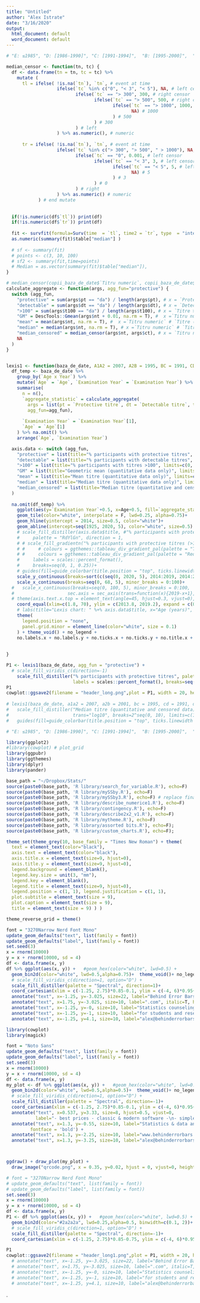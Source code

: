 ```yaml
---
title: "Untitled"
author: "Alex Istrate"
date: "3/16/2020"
output:
  html_document: default
  word_document: default
---
```


```r
# "E: ≤1985", "D: [1986-1990]", "C: [1991-1994]",  "B: [1995-2000]",  "A2: [2001-2006]", "A1: ≥2007"

median_censor <- function(tn, tc) {
  df <- data.frame(tn = tn, tc = tc) %>%
    mutate (
      tl = ifelse( !is.na(`tn`), `tn`, # event at time
                   ifelse(`tc` %in% c("0", "< 3", "< 5"), NA, # left censor
                          ifelse(`tc` == "> 300", 300, # right censor
                                 ifelse(`tc` == "> 500", 500, # right censor
                                        ifelse(`tc` == "> 1000", 1000, # right censor
                                               NA) # 1000
                                        ) # 500
                                 ) # 300
                          ) # left
                   ) %>% as.numeric(), # numeric
      
      tr = ifelse( !is.na(`tn`), `tn`, # event at time
                   ifelse(`tc` %in% c("> 300", "> 500", " > 1000"), NA, # right censor
                          ifelse(`tc` == "0", 0.001, # left censor
                                 ifelse(`tc` == "< 3", 3, # left censor
                                        ifelse(`tc` == "< 5", 5, # left censor
                                               NA) # 5
                                        ) # 3
                                 ) # 0
                          ) # right
                   ) %>% as.numeric() # numeric
            ) # end mutate
  
  
  if(!is.numeric(df$`tl`)) print(df)
  if(!is.numeric(df$`tr`)) print(df)
  
  fit <- survfit(formula=Surv(time  = `tl`, time2 = `tr`, type  = "interval2")~1, data = df ) 
  as.numeric(summary(fit)$table["median"] )
  
  # sf <- summary(fit)
  # points <- c(3, 10, 100)
  # sf2 <- summary(fit,time=points)
  # Median = as.vector(summary(fit)$table["median"]),
}

# median_censor(copii_baza_de_date$`Titru numeric`, copii_baza_de_date$`Titru categ`)
calculate_aggregate <- function(args, agg_fun="protective") {
  switch (agg_fun,
    "protective" = sum(args$pt == "da") / length(args$pt), # x = `Protective titre`, y = `n` # `Protective titre`
    "detectable" = sum(args$dt == "da") / length(args$dt), # x = `Detectable titre`, y = `n` # `Detectable titre`
    ">100" = sum(args$t100 == "da") / length(args$t100), # x = `Titre >100`, y = `n` # `Titre >100`
    "GM" = DescTools::Gmean(args$nt + 0.01, na.rm = T), #  x =`Titru numeric` # `Titre (GM*)`
    "mean" = mean(args$nt, na.rm = T), #  x =`Titru numeric` # `Titre (mean*)`
    "median" = median(args$nt, na.rm = T), # x =`Titru numeric` # `Titre (median*)`
    "median_censored" = median_censor(args$nt, args$ct), # x = `Titru numeric`, y = `Titru categ` # `Titre (median)`
    NA
  )
}


lexis1 <- function(baza_de_date, A1A2 = 2007, A2B = 1995, BC = 1991, CD = 1986, agg_fun = "protective") {
  df_temp <- baza_de_date %>% 
    group_by(`Age x Year`) %>%
    mutate(`Age` = `Age`, `Examination Year` = `Examination Year`) %>%
    summarise(
      n = n(), 
      `aggregate_statistic` = calculate_aggregate(
        args = list(pt = `Protective titre`, dt = `Detectable titre`, t100=`Titre >100`, nt = `Titru numeric`, ct =`Titru categ`),
        agg_fun=agg_fun),
      
      `Examination Year` = `Examination Year`[1], 
      `Age` = `Age`[1]
    ) %>% na.omit() %>%
    arrange(`Age`, `Examination Year`)

  axis.data <- switch (agg_fun,
    "protective" = list(title="% participants with protective titres", limits=c(0, 1)),
    "detectable" = list(title="% participants with detectable titres", limits=c(0, 1)),
    ">100" = list(title="% participants with titres >100", limits=c(0, 1)),
    "GM" = list(title="Geometric mean (quantitative data only)", limits=c(0, 1000)),
    "mean" = list(title="Mean titre (quantitative data only)", limits=c(0, 1000)),
    "median" = list(title="Median titre (quantitative data only)", limits=c(0, 1000)),
    "median_censored" = list(title="Median titre (quantitative and censored data)", limits=c(0, 1000))
  )
  
  na.omit(df_temp) %>% 
    ggplot(aes(y=`Examination Year`+0.5, x=Age+0.5, fill=`aggregate_statistic`)) +
    geom_tile(color="white", interpolate = F, lwd=0.25, alpha=0.75)+ 
    geom_hline(yintercept = 2014, size=0.5, color="white")+
    geom_abline(intercept=seq(1925, 2020, 5), color="white", size=0.5) +
    # scale_fill_distiller(axis.data$title, #"% participants with protective titres",
    #     palette = "RdYlGn", direction = 1,
    # # scale_fill_gradientn("% participants with protective titres (>10 PEI/L)",
    # #     # colours = ggthemes::tableau_div_gradient_pal(palette = "Temperature Diverging")(rev(seq(0.1, 1, length.out = 17))),
    # #     colours = ggthemes::tableau_div_gradient_pal(palette = "Red-Green-Gold Diverging")(seq(0, 1, length.out = 17)),
    #     labels = scales::percent_format(),
    #     breaks=seq(0, 1, 0.25))+
    # guides(fill=guide_colorbar(title.position = "top", ticks.linewidth = 2, nbin = 17, raster=F))+
    scale_y_continuous(breaks=sort(c(seq(0, 2020, 5), 2014:2019, 2014:2019)), minor_breaks = 0:2020)+ 
    scale_x_continuous(breaks=seq(0, 68, 5), minor_breaks = 0:100)+
  #   scale_x_continuous(breaks=seq(0, 100, 5), minor_breaks = 0:100, 
  #                    sec.axis = sec_axis(trans=function(x){2019-x+1}, breaks=sort(seq(0, 2019, 5)))) +
  # theme(axis.text.x.top = element_text(angle=45, hjust=0.3, vjust=0), axis.ticks.x.top = element_blank())
    coord_equal(xlim=c(1.8, 70), ylim = c(2013.8, 2019.2), expand = c(0, 0))+
    # labs(title="Lexis chart: " %+% axis.data$title, x="Age (years)", y="Time (year): Birth / vacination / examination") +
    theme(
      legend.position = "none",
      panel.grid.minor = element_line(color="white", size = 0.1)
    ) + theme_void() + no_legend +
    no.labels.x + no.labels.y + no.ticks.x + no.ticks.y + no.title.x + no.title.y
      
    
}

P1 <- lexis1(baza_de_date, agg_fun = "protective") +
  # scale_fill_viridis_c(direction=-1)
    scale_fill_distiller("% participants with protective titres", palette = "RdYlBu", direction = 1,
                         labels = scales::percent_format(), breaks=seq(0, 1, 0.25))
P1
cowplot::ggsave2(filename = "header_long.png",plot = P1, width = 20, height = 1.75, units = "in", dpi = 300)
  
# lexis1(baza_de_date, a1a2 = 2007, a2b = 2001, bc = 1995, cd = 1991, de = 1986, agg_fun = "median_censored") + 
#   scale_fill_distiller("Median titre (quantitative and censored data)", palette = "RdYlGn", direction = 1, 
#                        trans="log10", breaks=2^seq(0, 10), limits=c(1, 512), na.value = "brown") + 
#   guides(fill=guide_colorbar(title.position = "top", ticks.linewidth = 2, nbin = 19, raster=F))

# "E: ≤1985", "D: [1986-1990]", "C: [1991-1994]",  "B: [1995-2000]",  "A2: [2001-2006]", "A1: ≥2007"
```

```r
library(ggplot2)
#library(cowplot) # plot_grid
library(ggpubr)
library(ggthemes)
library(dplyr)
library(pander)

base_path = "~/Dropbox/Stats/"
source(paste0(base_path, 'R library/search_for_variable.R'), echo=F)
source(paste0(base_path, 'R library/mySSby.R'), echo=F)
source(paste0(base_path, 'R library/mySSby3.R'), echo=F) # replace finalfit
source(paste0(base_path, 'R library/describe_numerice1.R'), echo=F)
source(paste0(base_path, 'R library/contingency.R'), echo=F)
source(paste0(base_path, 'R library/describe2x2_v1.R'), echo=F)
source(paste0(base_path, 'R library/mytheme.R'), echo=F)
source(paste0(base_path, 'R library/assorted bits.R'), echo=F);
source(paste0(base_path, 'R library/custom_charts.R'), echo=F);

theme_set(theme_grey(10, base_family = "Times New Roman") + theme(
  text = element_text(color="black"),
  axis.text = element_text(color="black"),
  axis.title.x = element_text(size=9, hjust=0),
  axis.title.y = element_text(size=9, hjust=0),
  legend.background = element_blank(), 
  legend.key.size = unit(3, "mm"), 
  legend.key = element_blank(), 
  legend.title = element_text(size=9, hjust=0), 
  legend.position = c(1, 1), legend.justification = c(1, 1), 
  plot.subtitle = element_text(size = 9),
  plot.caption = element_text(size = 9),
  title = element_text(size = 9) ) )

theme_reverse_grid = theme()

```

```r
font = "3270Narrow Nerd Font Mono"
update_geom_defaults("text", list(family = font))
update_geom_defaults("label", list(family = font))
set.seed(3)
x = rnorm(10000)
y = x + rnorm(10000, sd = 4)
df <- data.frame(x, y)
df %>% ggplot(aes(x, y)) +   #geom_hex(color="white", lwd=0.5) +
  geom_bin2d(color="white", lwd=0.5,alpha=0.75)+  theme_void()+ no_legend +
  # scale_fill_viridis_c(direction=1, option="D") +  
  scale_fill_distiller(palette = "Spectral", direction=1)+
  coord_cartesian(xlim = c(-1.25, 2.75)*0.85-0.1, ylim = c(-4, 6)*0.95+0.4) +
  annotate("text", x=-1.25, y=-3.025, size=22, label="Behind Error Bars", bold=T, hjust=0, vjust=0) +
  annotate("text", x=1.75, y=-3.025, size=10, label=".com", italic=T, hjust=0, vjust=0) +
  annotate("text", x=-1.25, y=-0, size=10, label="Statistics counseling and data analysis", italic=T, hjust=0, vjust=0) +
  annotate("text", x=-1.25, y=-1, size=10, label="for students and researchers", italic=T, hjust=0, vjust=0) +
  annotate("text", x=-1.25, y=4.1, size=10, label="alex@behinderrorbars.com", italic=T, hjust=0, vjust=0)
```

```r

library(cowplot)
library(magick)

font = "Noto Sans"
update_geom_defaults("text", list(family = font))
update_geom_defaults("label", list(family = font))
set.seed(3)
x = rnorm(10000)
y = x + rnorm(10000, sd = 4)
df <- data.frame(x, y)
my_plot <- df %>% ggplot(aes(x, y)) +   #geom_hex(color="white", lwd=0.5) +
  geom_bin2d(color="white", lwd=0.5,alpha=0.5)+  theme_void()+ no_legend +
  # scale_fill_viridis_c(direction=1, option="D") +  
  scale_fill_distiller(palette = "Spectral", direction=-1)+
  coord_cartesian(xlim = c(-1.25, 2.75)*0.85-0.1, ylim = c(-4, 6)*0.95+0.4) +
  annotate("text", x=0.537, y=3.33, size=8, hjust=0.5, vjust=0, 
           label="- best prices - classic & modern software -\n- simple & advanced methods -\n- customized reports for your university -") +
  annotate("text", x=1.3, y=-0.55, size=10, label="Statistics & data analysis\n for students and researchers", hjust=1, vjust=0, 
         fontface = 'bold') +
  annotate("text", x=1.3, y=-2.25, size=10, label="www.behinderrorbars.com",  hjust=1, vjust=0) +
  annotate("text", x=1.3, y=-3.25, size=10, label="alex@behinderrorbars.com", hjust=1, vjust=0)



ggdraw() + draw_plot(my_plot) + 
  draw_image("qrcode.png", x = 0.35, y=0.02, hjust = 0, vjust=0, height = .5)
```


```r
# font = "3270Narrow Nerd Font Mono"
# update_geom_defaults("text", list(family = font))
# update_geom_defaults("label", list(family = font))
set.seed(3)
x = rnorm(10000)
y = x + rnorm(10000, sd = 4)
df <- data.frame(x, y)
P1 <- df %>% ggplot(aes(x, y)) +   #geom_hex(color="white", lwd=0.5) +
  geom_bin2d(color="#2a2a2a", lwd=0.25,alpha=0.5, binwidth=c(0.1, 2))+  theme_void()+ no_legend + #theme(plot.background = element_rect(fill="#2a2a2a"))+
  # scale_fill_viridis_c(direction=1, option="D") +  
  scale_fill_distiller(palette = "Spectral", direction=-1)+
  coord_cartesian(xlim = c(-1.25, 2.75)*0.85-0.75, ylim = c(-4, 6)*0.95+0.4)

P1
cowplot::ggsave2(filename = "header_long1.png",plot = P1, width = 20, height = 1.75, units = "in", dpi = 300)
  # annotate("text", x=-1.25, y=-3.025, size=22, label="Behind Error Bars", bold=T, hjust=0, vjust=0) +
  # annotate("text", x=1.75, y=-3.025, size=10, label=".com", italic=T, hjust=0, vjust=0) +
  # annotate("text", x=-1.25, y=-0, size=10, label="Statistics counseling and data analysis", italic=T, hjust=0, vjust=0) +
  # annotate("text", x=-1.25, y=-1, size=10, label="for students and researchers", italic=T, hjust=0, vjust=0) +
  # annotate("text", x=-1.25, y=4.1, size=10, label="alex@behinderrorbars.com", italic=T, hjust=0, vjust=0)
```
.
